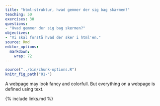 ```yaml
---
title: "html-struktur, hvad gemmer der sig bag skærmen?"
teaching: 50
exercises: 30
questions:
- "Hvad gemmer der sig bag skærmen?"
objectives: 
- "Vi skal forstå hvad der sker i html'en."
source: Rmd
editor_options: 
  markdown: 
    wrap: 72
---
```


```r
source("../bin/chunk-options.R")
knitr_fig_path("01-")

```

A webpage may look fancy and colorfull. But everything on a webpage is defined
using text.




{% include links.md %}